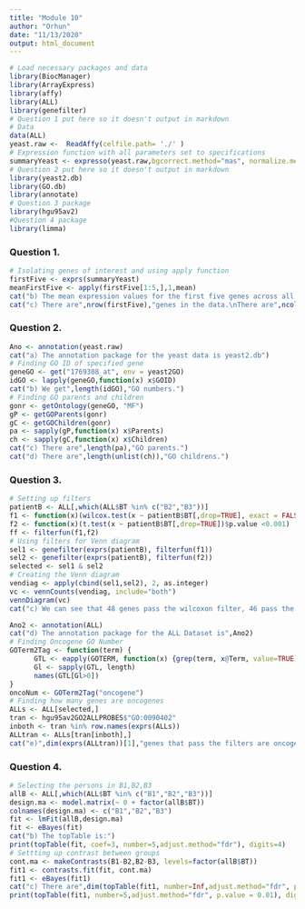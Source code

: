 ---
title: "Module 10"
author: "Orhun"
date: "11/13/2020"
output: html_document
---

```{r Setup, include=FALSE}
# Load necessary packages and data
library(BiocManager)
library(ArrayExpress)
library(affy)
library(ALL)
library(genefilter)
# Question 1 put here so it doesn't output in markdown
# Data
data(ALL) 
yeast.raw <-  ReadAffy(celfile.path= './' )
# Expression function with all parameters set to specifications
summaryYeast <- expresso(yeast.raw,bgcorrect.method="mas", normalize.method="quantiles",pmcorrect.method="pmonly", summary.method="medianpolish")
# Question 2 put here so it doesn't output in markdown
library(yeast2.db)
library(GO.db)
library(annotate)
# Question 3 package
library(hgu95av2)
#Question 4 package
library(limma)
```

### Question 1.
```{r Question 1, echo = FALSE, comment = NULL, warning = FALSE}
# Isolating genes of interest and using apply function
firstFive <- exprs(summaryYeast)
meanFirstFive <- apply(firstFive[1:5,],1,mean) 
cat("b) The mean expression values for the first five genes across all samples is:",meanFirstFive)
cat("c) There are",nrow(firstFive),"genes in the data.\nThere are",ncol(firstFive),"samples in the data.")
```

### Question 2.
```{r Question 2, echo = FALSE, comment = NULL, warning = FALSE}
Ano <- annotation(yeast.raw)
cat("a) The annotation package for the yeast data is yeast2.db")
# Finding GO ID of specified gene
geneGO <- get("1769308_at", env = yeast2GO)
idGO <- lapply(geneGO,function(x) x$GOID)
cat("b) We get",length(idGO),"GO numbers.")
# Finding GO parents and children
gonr <- getOntology(geneGO, "MF")
gP <- getGOParents(gonr)
gC <- getGOChildren(gonr) 
pa <- sapply(gP,function(x) x$Parents)    
ch <- sapply(gC,function(x) x$Children) 
cat("c) There are",length(pa),"GO parents.")
cat("d) There are",length(unlist(ch)),"GO childrens.")
```

### Question 3.
```{r Question 3, echo = FALSE, comment = NULL, warning = FALSE}
# Setting up filters
patientB <- ALL[,which(ALL$BT %in% c("B2","B3"))] 
f1 <- function(x)(wilcox.test(x ~ patientB$BT[,drop=TRUE], exact = FALSE)$p.value <0.001)
f2 <- function(x)(t.test(x ~ patientB$BT[,drop=TRUE])$p.value <0.001)
ff <- filterfun(f1,f2)
# Using filters for Venn diagram
sel1 <- genefilter(exprs(patientB), filterfun(f1))
sel2 <- genefilter(exprs(patientB), filterfun(f2))
selected <- sel1 & sel2
# Creating the Venn diagram
vendiag <- apply(cbind(sel1,sel2), 2, as.integer)
vc <- vennCounts(vendiag, include="both")      
vennDiagram(vc)
cat("c) We can see that 48 genes pass the wilcoxon filter, 46 pass the t-test filter and 297 genes pass both filters.")

Ano2 <- annotation(ALL)
cat("d) The annotation package for the ALL Dataset is",Ano2)
# Finding Oncogene GO Number
GOTerm2Tag <- function(term) {
      GTL <- eapply(GOTERM, function(x) {grep(term, x@Term, value=TRUE)})
      Gl <- sapply(GTL, length)
      names(GTL[Gl>0])
}
oncoNum <- GOTerm2Tag("oncogene")
# Finding how many genes are oncogenes
ALLs <- ALL[selected,]
tran <- hgu95av2GO2ALLPROBES$"GO:0090402"
inboth <- tran %in% row.names(exprs(ALLs))
ALLtran <- ALLs[tran[inboth],]
cat("e)",dim(exprs(ALLtran))[1],"genes that pass the filters are oncogenes.")
```

### Question 4.
```{r Question 4, echo = FALSE, comment = NULL, warning = FALSE}
# Selecting the persons in B1,B2,B3
allB <- ALL[,which(ALL$BT %in% c("B1","B2","B3"))] 
design.ma <- model.matrix(~ 0 + factor(allB$BT))
colnames(design.ma) <- c("B1","B2","B3") 
fit <- lmFit(allB,design.ma) 
fit <- eBayes(fit)
cat("b) The topTable is:")
print(topTable(fit, coef=3, number=5,adjust.method="fdr"), digits=4) 
# Settting up contrast between groups
cont.ma <- makeContrasts(B1-B2,B2-B3, levels=factor(allB$BT))
fit1 <- contrasts.fit(fit, cont.ma)  
fit1 <- eBayes(fit1)
cat("c) There are",dim(topTable(fit1, number=Inf,adjust.method="fdr", p.value = 0.01))[1],"differentially expressed genes.")
print(topTable(fit1, number=5,adjust.method="fdr", p.value = 0.01), digits=4) 
```
